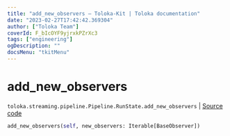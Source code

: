 ```yaml
---
title: "add_new_observers — Toloka-Kit | Toloka documentation"
date: "2023-02-27T17:42:42.369304"
author: ["Toloka Team"]
coverId: F_bIcOYF9yjrxkPZrXc3
tags: ["engineering"]
ogDescription: ""
docsMenu: "tkitMenu"
---
```


# add_new_observers
`toloka.streaming.pipeline.Pipeline.RunState.add_new_observers` | [Source code](https://github.com/Toloka/toloka-kit/blob/v1.1.4/src/streaming/pipeline.py#L269)

```python
add_new_observers(self, new_observers: Iterable[BaseObserver])
```